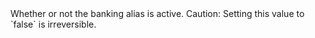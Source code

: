   

  
<ParamField body="Active" type="boolean" required>     
Whether or not the banking alias is active.  
Caution: Setting this value to `false` is irreversible.  
</ParamField>